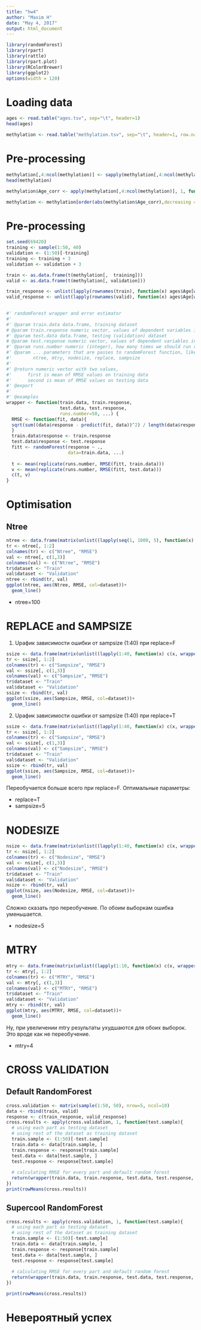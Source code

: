 ---
title: "hw4"
author: "Maxim H"
date: "May 4, 2017"
output: html_document
---

```{r warning=F, message=F}
library(randomForest)
library(rpart)
library(rattle)
library(rpart.plot)
library(RColorBrewer)
library(ggplot2)
options(width = 120)
```
# Loading data
```{r}
ages <- read.table("ages.tsv", sep="\t", header=1)
head(ages)

methylation <- read.table("methylation.tsv", sep="\t", header=1, row.names = 1, na.strings = "NA")
```

# Pre-processing
```{r}
methylation[,4:ncol(methylation)] <- sapply(methylation[,4:ncol(methylation)], function(x) ifelse(is.na(x), 0, x))
head(methylation)

methylation$Age_corr <- apply(methylation[,4:ncol(methylation)], 1, function(x) cor.test(x, ages$Age)$estimate)

methylation <- methylation[order(abs(methylation$Age_corr),decreasing = T)[1:10], ]
```
# Pre-processing
```{r}
set.seed(69420)
training <- sample(1:50, 40)
validation <- (1:50)[-training]
training <- training + 3
validation <- validation + 3

train <- as.data.frame(t(methylation[,  training]))
valid <- as.data.frame(t(methylation[, validation]))

train_response <- unlist(lapply(rownames(train), function(x) ages$Age[which(ages$Sample == x)]))
valid_response <- unlist(lapply(rownames(valid), function(x) ages$Age[which(ages$Sample == x)]))
  
```

```{r wrapper-function}
#' randomForest wrapper and error estimator
#'
#' @param train.data data.frame, training dataset
# @param train.response numeric vector, values of dependent variables in training dataset
#' @param test.data data.frame, testing (validation) dataset
# @param test.response numeric vector, values of dependent variables in testing dataset
#' @param runs.number numeric (integer), how many times we should run random forest
#' @param ... parameters that are passes to randomForest function, like
#'        ntree, mtry, nodesize, replace, sampsize
#'
#' @return numeric vector with two values, 
#'      first is mean of RMSE values on training data
#'      second is mean of RMSE values on testing data
#' @export
#'
#' @examples
wrapper <- function(train.data, train.response,
                    test.data, test.response, 
                    runs.number=50, ...) {
  RMSE <- function(fit, data){
  sqrt(sum((data$response - predict(fit, data))^2) / length(data$response))
  }
  train.data$response <- train.response
  test.data$response <- test.response
  fitt <- randomForest(response ~ .,
                       data=train.data, ...)
  
  t <- mean(replicate(runs.number, RMSE(fitt, train.data)))
  v <- mean(replicate(runs.number, RMSE(fitt, test.data)))
  c(t, v)
}
```

# Optimisation
## Ntree
```{r ntree}
ntree <- data.frame(matrix(unlist((lapply(seq(1, 1000, 5), function(x) c(x, wrapper(train, train_response, valid, valid_response, ntree=x))))),ncol = 3, byrow=T))
tr <- ntree[, 1:2]
colnames(tr) <- c("Ntree", "RMSE")
val <- ntree[, c(1,3)]
colnames(val) <- c("Ntree", "RMSE")
tr$dataset <- "Train"
val$dataset <- "Validation"
ntree <- rbind(tr, val)
ggplot(ntree, aes(Ntree, RMSE, col=dataset))+
  geom_line()

```

* ntree=100

# REPLACE and SAMPSIZE
1. Uрафик зависимости ошибки от sampsize (1:40) при replace=F
```{r}
ssize <- data.frame(matrix(unlist((lapply(1:40, function(x) c(x, wrapper(train, train_response, valid, valid_response, ntree=100, mtry=10, nodesize=1, sampsize=x, replace=F))))),ncol = 3, byrow=T))
tr <- ssize[, 1:2]
colnames(tr) <- c("Sampsize", "RMSE")
val <- ssize[, c(1,3)]
colnames(val) <- c("Sampsize", "RMSE")
tr$dataset <- "Train"
val$dataset <- "Validation"
ssize <- rbind(tr, val)
ggplot(ssize, aes(Sampsize, RMSE, col=dataset))+
  geom_line()
```

2. Uрафик зависимости ошибки от sampsize (1:40) при replace=T
```{r}
ssize <- data.frame(matrix(unlist((lapply(1:40, function(x) c(x, wrapper(train, train_response, valid, valid_response, ntree=100, mtry=10, nodesize=1, sampsize=x, replace=T))))),ncol = 3, byrow=T))
tr <- ssize[, 1:2]
colnames(tr) <- c("Sampsize", "RMSE")
val <- ssize[, c(1,3)]
colnames(val) <- c("Sampsize", "RMSE")
tr$dataset <- "Train"
val$dataset <- "Validation"
ssize <- rbind(tr, val)
ggplot(ssize, aes(Sampsize, RMSE, col=dataset))+
  geom_line()
```

Переобучается больше всего при replace=F. Оптимальные параметры:

* replace=T
* sampsize=5

# NODESIZE

```{r}
nsize <- data.frame(matrix(unlist((lapply(1:40, function(x) c(x, wrapper(train, train_response, valid, valid_response, ntree=100, mtry=10, nodesize=x, sampsize=5, replace=T))))),ncol = 3, byrow=T))
tr <- nsize[, 1:2]
colnames(tr) <- c("Nodesize", "RMSE")
val <- nsize[, c(1,3)]
colnames(val) <- c("Nodesize", "RMSE")
tr$dataset <- "Train"
val$dataset <- "Validation"
nsize <- rbind(tr, val)
ggplot(nsize, aes(Nodesize, RMSE, col=dataset))+
  geom_line()
```

Сложно сказать про переобучение. По обоим выборкам ошибка уменьшается.

* nodesize=5

# MTRY

```{r}
mtry <- data.frame(matrix(unlist((lapply(1:10, function(x) c(x, wrapper(train, train_response, valid, valid_response, ntree=100, mtry=x, nodesize=5, sampsize=5, replace=T))))),ncol = 3, byrow=T))
tr <- mtry[, 1:2]
colnames(tr) <- c("MTRY", "RMSE")
val <- mtry[, c(1,3)]
colnames(val) <- c("MTRY", "RMSE")
tr$dataset <- "Train"
val$dataset <- "Validation"
mtry <- rbind(tr, val)
ggplot(mtry, aes(MTRY, RMSE, col=dataset))+
  geom_line()
```

Ну, при увеличении mtry результаты ухудшаются для обоих выборок. Это вроде как не переобучение.

* mtry=4

# CROSS VALIDATION
## Default RandomForest 
```{r}
cross.validation <- matrix(sample(1:50, 50), nrow=5, ncol=10)
data <- rbind(train, valid)
response <- c(train_response, valid_response)
cross.results <- apply(cross.validation, 1, function(test.sample){
  # using each part as testing dataset
  # using rest of the dataset as training dataset
  train.sample <- (1:50)[-test.sample]
  train.data <- data[train.sample, ]
  train.response <- response[train.sample]
  test.data <- data[test.sample, ]
  test.response <- response[test.sample]
  
  # calculating RMSE for every part and default random forest
  return(wrapper(train.data, train.response, test.data, test.response, 100))
})
print(rowMeans(cross.results))
```
## Supercool RandomForest 
```{r}
cross.results <- apply(cross.validation, 1, function(test.sample){
  # using each part as testing dataset
  # using rest of the dataset as training dataset
  train.sample <- (1:50)[-test.sample]
  train.data <- data[train.sample, ]
  train.response <- response[train.sample]
  test.data <- data[test.sample, ]
  test.response <- response[test.sample]
  
  # calculating RMSE for every part and default random forest
  return(wrapper(train.data, train.response, test.data, test.response, runs.number=100, ntree=100, mtry=4, nodesize=5, sampsize=5, replace=T))
})

print(rowMeans(cross.results))
```

# Невероятный успех



